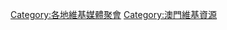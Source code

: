 {{Wikipedia:聚會/澳門維基人聚會/頁頂}}
{{WPM Meeting}}

[[Category:各地維基媒體聚會|Category:各地維基媒體聚會]]
[[Category:澳門維基資源|Category:澳門維基資源]]